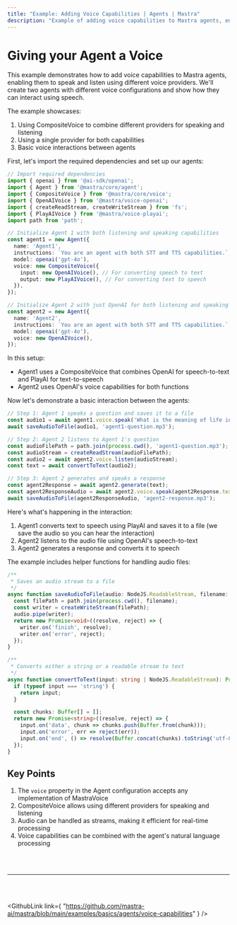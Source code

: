 ```yaml
---
title: "Example: Adding Voice Capabilities | Agents | Mastra"
description: "Example of adding voice capabilities to Mastra agents, enabling them to speak and listen using different voice providers."
---
```



# Giving your Agent a Voice

This example demonstrates how to add voice capabilities to Mastra agents, enabling them to speak and listen using different voice providers. We'll create two agents with different voice configurations and show how they can interact using speech.

The example showcases:
1. Using CompositeVoice to combine different providers for speaking and listening
2. Using a single provider for both capabilities
3. Basic voice interactions between agents

First, let's import the required dependencies and set up our agents:

```ts showLineNumbers copy
// Import required dependencies
import { openai } from '@ai-sdk/openai';
import { Agent } from '@mastra/core/agent';
import { CompositeVoice } from '@mastra/core/voice';
import { OpenAIVoice } from '@mastra/voice-openai';
import { createReadStream, createWriteStream } from 'fs';
import { PlayAIVoice } from '@mastra/voice-playai';
import path from 'path';

// Initialize Agent 1 with both listening and speaking capabilities
const agent1 = new Agent({
  name: 'Agent1',
  instructions: `You are an agent with both STT and TTS capabilities.`,
  model: openai('gpt-4o'),
  voice: new CompositeVoice({
    input: new OpenAIVoice(), // For converting speech to text
    output: new PlayAIVoice(), // For converting text to speech
  }),
});

// Initialize Agent 2 with just OpenAI for both listening and speaking capabilities
const agent2 = new Agent({
  name: 'Agent2',
  instructions: `You are an agent with both STT and TTS capabilities.`,
  model: openai('gpt-4o'),
  voice: new OpenAIVoice(),
});
```

In this setup:
- Agent1 uses a CompositeVoice that combines OpenAI for speech-to-text and PlayAI for text-to-speech
- Agent2 uses OpenAI's voice capabilities for both functions

Now let's demonstrate a basic interaction between the agents:

```ts showLineNumbers copy
// Step 1: Agent 1 speaks a question and saves it to a file
const audio1 = await agent1.voice.speak('What is the meaning of life in one sentence?');
await saveAudioToFile(audio1, 'agent1-question.mp3');

// Step 2: Agent 2 listens to Agent 1's question
const audioFilePath = path.join(process.cwd(), 'agent1-question.mp3');
const audioStream = createReadStream(audioFilePath);
const audio2 = await agent2.voice.listen(audioStream);
const text = await convertToText(audio2);

// Step 3: Agent 2 generates and speaks a response
const agent2Response = await agent2.generate(text);
const agent2ResponseAudio = await agent2.voice.speak(agent2Response.text);
await saveAudioToFile(agent2ResponseAudio, 'agent2-response.mp3');
```

Here's what's happening in the interaction:
1. Agent1 converts text to speech using PlayAI and saves it to a file (we save the audio so you can hear the interaction)
2. Agent2 listens to the audio file using OpenAI's speech-to-text
3. Agent2 generates a response and converts it to speech

The example includes helper functions for handling audio files:

```ts showLineNumbers copy
/**
 * Saves an audio stream to a file
 */
async function saveAudioToFile(audio: NodeJS.ReadableStream, filename: string): Promise<void> {
  const filePath = path.join(process.cwd(), filename);
  const writer = createWriteStream(filePath);
  audio.pipe(writer);
  return new Promise<void>((resolve, reject) => {
    writer.on('finish', resolve);
    writer.on('error', reject);
  });
}

/**
 * Converts either a string or a readable stream to text
 */
async function convertToText(input: string | NodeJS.ReadableStream): Promise<string> {
  if (typeof input === 'string') {
    return input;
  }

  const chunks: Buffer[] = [];
  return new Promise<string>((resolve, reject) => {
    input.on('data', chunk => chunks.push(Buffer.from(chunk)));
    input.on('error', err => reject(err));
    input.on('end', () => resolve(Buffer.concat(chunks).toString('utf-8')));
  });
}
```

## Key Points

1. The `voice` property in the Agent configuration accepts any implementation of MastraVoice
2. CompositeVoice allows using different providers for speaking and listening
3. Audio can be handled as streams, making it efficient for real-time processing
4. Voice capabilities can be combined with the agent's natural language processing


<br />
<br />
<hr className="dark:border-[#404040] border-gray-300" />
<br />
<br />

<GithubLink
  link={
    "https://github.com/mastra-ai/mastra/blob/main/examples/basics/agents/voice-capabilities"
  }
/>